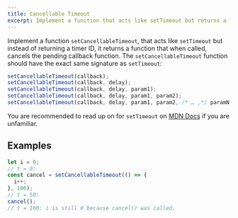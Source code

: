 ```yaml
---
title: Cancellable Timeout
excerpt: Implement a function that acts like setTimeout but returns a function to cancel the pending callback
---
```


Implement a function `setCancellableTimeout`, that acts like `setTimeout` but instead of returning a timer ID, it returns a function that when called, cancels the pending callback function. The `setCancellableTimeout` function should have the exact same signature as `setTimeout`:

```js
setCancellableTimeout(callback);
setCancellableTimeout(callback, delay);
setCancellableTimeout(callback, delay, param1);
setCancellableTimeout(callback, delay, param1, param2);
setCancellableTimeout(callback, delay, param1, param2, /* … ,*/ paramN);
```

You are recommended to read up on for `setTimeout` on [MDN Docs](https://developer.mozilla.org/en-US/docs/Web/API/setTimeout) if you are unfamiliar.

## Examples

```js
let i = 0;
// t = 0:
const cancel = setCancellableTimeout(() => {
  i++;
}, 100);
// t = 50:
cancel();
// t = 100: i is still 0 because cancel() was called.
```
